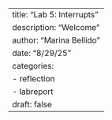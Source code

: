 ---
title: "Lab 5: Interrupts"
description: "Welcome "
author: "Marina Bellido"
date: "8/29/25"
categories:
  - reflection
  - labreport
draft: false
---